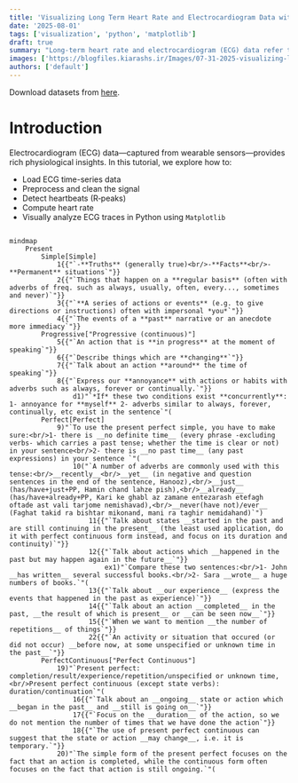 ```yaml
---
title: 'Visualizing Long Term Heart Rate and Electrocardiogram Data with Matplotlib'
date: '2025-08-01'
tags: ['visualization', 'python', 'matplotlib']
draft: true
summary: "Long-term heart rate and electrocardiogram (ECG) data refer to continuous or repeated recordings of a person's heart activity collected over extended durations—typically several hours to days or even weeks."
images: ['https://blogfiles.kiarashs.ir/Images/07-31-2025-visualizing-long-term-heart-rate-and-electrocardiogram-data-with-matplotlib.jpg']
authors: ['default']
---
```


Download datasets from [here](https://raw.githubusercontent.com/KiarashS/BlogFiles/master/Datasets/IntoStatistics-Datasets.zip).


# Introduction

Electrocardiogram (ECG) data—captured from wearable sensors—provides rich physiological insights. In this tutorial, we explore how to:

- Load ECG time-series data
- Preprocess and clean the signal
- Detect heartbeats (R‑peaks)
- Compute heart rate
- Visually analyze ECG traces in Python using `Matplotlib`


```mermaid mermaid

mindmap
    Present
        Simple[Simple]
            1{{"`-**Truths** (generally true)<br/>-**Facts**<br/>-**Permanent** situations`"}}
            2{{"`Things that happen on a **regular basis** (often with adverbs of freq. such as always, usually, often, every..., sometimes and never)`"}}
            3{{"`**A series of actions or events** (e.g. to give directions or instructions) often with impersonal *you*`"}}
            4{{"`The events of a **past** narrative or an anecdote more immediacy`"}}
        Progressive["Progressive (continuous)"]
            5{{"`An action that is **in progress** at the moment of speaking`"}}
            6{{"`Describe things which are **changing**`"}}
            7{{"`Talk about an action **around** the time of speaking`"}}
            8{{"`Express our **annoyance** with actions or habits with adverbs such as always, forever or continually.`"}}
                d1)"`*If* these two conditions exist **concurrently**: 1- annoyance for **myself** 2- adverbs similar to always, forever, continually, etc exist in the sentence`"(
        Perfect[Perfect]
            9)"`To use the present perfect simple, you have to make sure:<br/>1- there is __no definite time__ (every phrase -excluding verbs- which carries a past tense; whether the time is clear or not) in your sentence<br/>2- there is __no past time__ (any past expressions) in your sentence `"(
                10("`A number of adverbs are commonly used with this tense:<br/>__recently__<br/>__yet__ (in negative and question sentences in the end of the sentence, Hanooz),<br/>__just__ (has/have+just+PP, Hamin chand lahze pish),<br/>__already__ (has/have+already+PP, Kari ke ghabl az zamane entezarash etefagh oftade ast vali tarjome nemishavad),<br/>__never(have not)/ever__ (Faghat takid ra bishtar mikonand, mani ra taghir nemidahand)`")
                    11{{"`Talk about states __started in the past and are still continuing in the present__ (the least used application, do it with perfect continuous form instead, and focus on its duration and continuity)`"}}
                    12{{"`Talk about actions which __happened in the past but may happen again in the future__`"}}
                        ex1)"`Compare these two sentences:<br/>1- John __has written__ several successful books.<br/>2- Sara __wrote__ a huge numbers of books.`"(
                    13{{"`Talk about __our experience__ (express the events that happened in the past as experience)`"}}
                    14{{"`Talk about an action __completed__ in the past, __the result of which is present__ or __can be seen now__`"}}
                    15{{"`When we want to mention __the number of repetitions__ of things`"}}
                    22{{"`An activity or situation that occured (or did not occur) __before now, at some unspecified or unknown time in the past__`"}}
        PerfectContinuous["Perfect Continuous"]
            19)"`Present perfect: completion/result/experience/repetition/unspecified or unknown time,<br/>Present perfect continuous (except state verbs): duration/continuation`"(
                16{{"`Talk about an __ongoing__ state or action which __began in the past__ and __still is going on__`"}}
                17{{"`Focus on the __duration__ of the action, so we do not mention the number of times that we have done the action`"}}
                18{{"`The use of present perfect continuous can suggest that the state or action __may change__, i.e. it is temporary.`"}}
            20)"`The simple form of the present perfect focuses on the fact that an action is completed, while the continuous form often focuses on the fact that action is still ongoing.`"(

```
